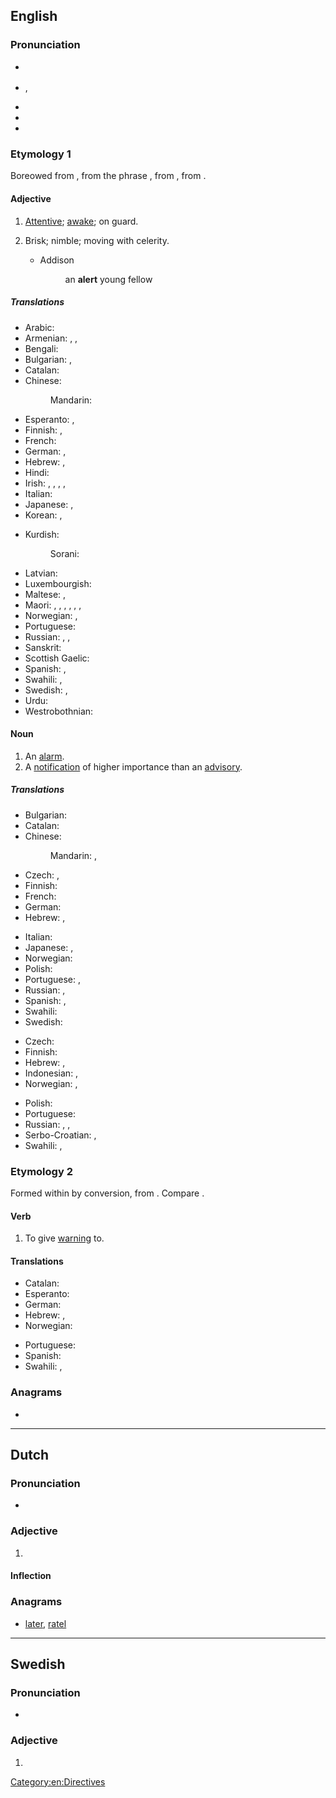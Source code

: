 {{also|Alert}}
==English==

===Pronunciation===
* {{a|RP}} {{IPA|/əˈlɜːt/|lang=en}}
* {{a|GA}} {{enPR|ə-lûrtʹ}}, {{IPA|/əˈlɝt/|lang=en}}
* {{audio|en-us-alert.ogg|Audio (US)|lang=en}}
* {{rhymes|ɜː(ɹ)t|lang=en}}
* {{hyph|a|lert|lang=en}}

===Etymology 1===
Boreowed from {{bor|en|fr|alerte||alert}}, from the phrase {{m|fr|à l'erte||on the watch}}, from {{etyl|it|en}} {{m|it|all'erta||to the height}}, from {{m|it|erta||lookout, tower}}.

====Adjective====
{{en-adj}}

# {{senseid|en|attentive}} [[attentive|Attentive]]; [[awake]]; on guard.
# {{lb|en|obsolete}} Brisk; nimble; moving with celerity.
#* Addison
#*: an '''alert''' young fellow

=====Translations=====
{{trans-top|attentive}}
* Arabic: {{t|ar|يَقِظ}}
* Armenian: {{t+|hy|զգաստ}}, {{t+|hy|արթուն}}, {{t+|hy|զգոն}}
* Bengali: {{t|bn|সতর্ক|tr=sôtôrkô}}
* Bulgarian: {{t+|bg|бдителен}}, {{t+|bg|внимателен}}
* Catalan: {{t+|ca|vigilant}}
* Chinese:
*: Mandarin: {{t+|cmn|警惕|tr=jǐngtì}}
* Esperanto: {{t|eo|vigla}}, {{t|eo|mallaca}}
* Finnish: {{t+|fi|virkeä}}, {{t+|fi|pirteä}}
* French: {{t+|fr|alerte}}
* German: {{t+|de|aufmerksam}}, {{t+|de|wachsam}}
* Hebrew: {{t|he|עֵרָנִי|m|tr=eraní}}, {{t|he|דָּרוּךְ|m|tr=darúkh}}
* Hindi: {{t+|hi|सतर्क}}
* Irish: {{t|ga|airdeallach}}, {{t|ga|beo-intinneach}}, {{t|ga|biorbach}}, {{t|ga|braiteach}}, {{t|ga|fuireachair}}
* Italian: {{t+|it|allerta}}
* Japanese: {{t+|ja|機敏|tr=きびんな, kibin na|alt=機敏な}}, {{t+|ja|警戒|tr=けいかいする, keikai suru|alt=警戒する}}
* Korean: {{t+|ko|기민하다}}, {{t+|ko|경계하다}}
{{trans-mid}}
* Kurdish:
*: Sorani: {{t|ku|وریا|tr=wirya}}
* Latvian: {{t|lv|modrs}}
* Luxembourgish: {{t|lb|aläert}}
* Maltese: {{t|mt|attent|m}}, {{t|mt|attenta|f}}
* Maori: {{t|mi|matawhiuwhiu}}, {{t|mi|hiwa}}, {{t|mi|mataara}}, {{t|mi|ohiti}}, {{t|mi|ohitu}}, {{t|mi|matatū}}, {{t|mi|tauwhiro}}
* Norwegian: {{t+|no|oppmerksom}}, {{t+|no|våken}}
* Portuguese: {{t+|pt|alerta}}
* Russian: {{t+|ru|бди́тельный}}, {{t+|ru|внима́тельный}}, {{t+|ru|насторо́женный}}
* Sanskrit: {{t+|sa|सतर्क}}
* Scottish Gaelic: {{t|gd|grad}}
* Spanish: {{t+|es|alerto}}, {{t+|es|vigilante}}
* Swahili: {{t+|sw|chonjo}}, {{t+|sw|tahadhari}}
* Swedish: {{t+|sv|alert}}, {{t+|sv|vaken}}
* Urdu: {{t|ur|سترک|tr=satark}}
* Westrobothnian: {{t|gmq-bot|knor}}
{{trans-bottom}}

====Noun====
{{en-noun}}

# An [[alarm]].
# A [[notification]] of higher importance than an [[advisory]].

=====Translations=====
{{trans-top|an alarm}}
* Bulgarian: {{t+|bg|тревога}}
* Catalan: {{t+|ca|alerta|f}}
* Chinese:
*: Mandarin: {{t+|cmn|警報|sc=Hani}}, {{t+|cmn|警报|tr=jǐngbào|sc=Hani}}
* Czech: {{t|cs|výstraha|f}}, {{t+|cs|poplach|m}}
* Finnish: {{t+|fi|hälytys}}
* French: {{t+|fr|alarme|f}}
* German: {{t+|de|Alarm|m}}
* Hebrew: {{t+|he|אַזְעָקָה|tr=aza'qá}}, {{t|he|הַתְרָעָה|tr=hatra'á}}
{{trans-mid}}
* Italian: {{t+|it|allarme|m}}
* Japanese: {{t+|ja|警告|tr=けいこく, keikoku|sc=Jpan}}, {{t+|ja|警報|tr=けいほう, keihō|sc=Jpan}}
* Norwegian: {{t+|no|alarm|m}}
* Polish: {{t+|pl|alarm|m}}
* Portuguese: {{t+|pt|alerta|m}}, {{t+|pt|alarme|m}}
* Russian: {{t+|ru|трево́га|f}}, {{t+|ru|сигнализа́ция|f}} {{qualifier|alarm system}}
* Spanish: {{t+|es|alerta|f}}, {{t+|es|alarma|f}}
* Swahili: {{t+|sw|tahadhari}}
* Swedish: {{t+|sv|larm|n}}
{{trans-bottom}}

{{trans-top|a notification}}
* Czech: {{t+|cs|upozornění|n}}
* Finnish: {{t+|fi|varoitus}}
* Hebrew: {{t|he|הַתְרָעָה|f|tr=hatra'á}}, {{t+|he|כּוֹנְנוּת|tr=konenút}}
* Indonesian: {{t+|id|pemberitahuan}}, {{t|id|lansiran}}
* Norwegian: {{t+|no|advarsel|m}}, {{t+|no|varsel|n}}
{{trans-mid}}
* Polish: {{t+|pl|powiadomienie|n}}
* Portuguese: {{t+|pt|alerta|m}}
* Russian: {{t+|ru|предупрежде́ние|n}}, {{t+|ru|оповеще́ние|n}}, {{t+|ru|сообще́ние|n}}
* Serbo-Croatian: {{t+|sh|obavijest}}, {{t+|sh|obavještenje|n}}
* Swahili: {{t+|sw|chonjo}}, {{t+|sw|tahadhari}}
{{trans-bottom}}

===Etymology 2===
Formed within {{etyl|en|en}} by conversion, from {{m-self|en|alert||pos=adj|id=attentive}}. Compare {{cog|fr|alerter}}.

====Verb====
{{en-verb}}

# To give [[warning]] to.

====Translations====
{{trans-top|to give warning to}}
* Catalan: {{t+|ca|alertar}}
* Esperanto: {{t|eo|alarmi}}
* German: {{t+|de|verständigen}}
* Hebrew: {{t|he|הִזְהִיר|tr=hizhír}}, {{t|he|הִתְרִיעַ|tr=hitría'}}
* Norwegian: {{t+|no|varsle}}
{{trans-mid}}
* Portuguese: {{t+|pt|alertar}}
* Spanish: {{t+|es|alertar}}
* Swahili: {{t+|sw|chonjo}}, {{t+|sw|tahadhari}}
{{trans-bottom}}

===Anagrams===
* {{anagrams|en|alter|alter-|altre|artel|later|ratel|taler}}

[[Category:en:Directives]]

----

==Dutch==

===Pronunciation===
* {{audio|Nl-alert.ogg|audio|lang=nl}}

===Adjective===
{{nl-adj}}

# {{l|en|alert}}

====Inflection====
{{nl-decl-adj}}

===Anagrams===
* [[later#Dutch|later]], [[ratel#Dutch|ratel]]

----

==Swedish==

===Pronunciation===
* {{rhymes|ært|lang=sv}}

===Adjective===
{{sv-adj}}

# {{l|en|alert}}